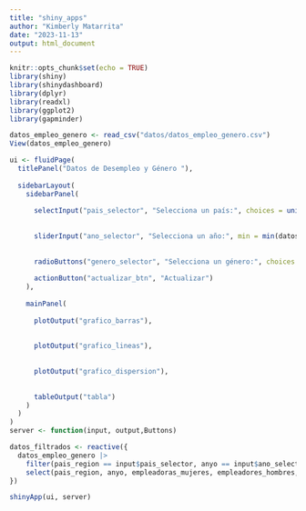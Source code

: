 ```yaml
---
title: "shiny_apps"
author: "Kimberly Matarrita"
date: "2023-11-13"
output: html_document
---
```


```r
knitr::opts_chunk$set(echo = TRUE)
library(shiny)
library(shinydashboard)
library(dplyr)
library(readxl)
library(ggplot2)
library(gapminder)
```

```r
datos_empleo_genero <- read_csv("datos/datos_empleo_genero.csv")
View(datos_empleo_genero)
```

```r

ui <- fluidPage(
  titlePanel("Datos de Desempleo y Género "),
  
  sidebarLayout(
    sidebarPanel(
   
      selectInput("pais_selector", "Selecciona un país:", choices = unique(datos_empleo_genero$pais_region)),
      
   
      sliderInput("ano_selector", "Selecciona un año:", min = min(datos_empleo_genero$anyo), max = max(datos_empleo_genero$anyo), value = min(datos_empleo_genero$anyo)),
      
      
      radioButtons("genero_selector", "Selecciona un género:", choices = c("Mujeres", "Hombres"), selected = "Mujeres"),
      
      actionButton("actualizar_btn", "Actualizar")
    ),
    
    mainPanel(
      
      plotOutput("grafico_barras"),
      
      
      plotOutput("grafico_lineas"),
      
   
      plotOutput("grafico_dispersion"),
      
     
      tableOutput("tabla")
    )
  )
)
server <- function(input, output,Buttons)

datos_filtrados <- reactive({
  datos_empleo_genero |>
    filter(pais_region == input$pais_selector, anyo == input$ano_selector)|>
    select(pais_region, anyo, empleadoras_mujeres, empleadores_hombres, empleo_agricultura_mujeres, empleo_agricultura_hombres)
})

shinyApp(ui, server)
```



